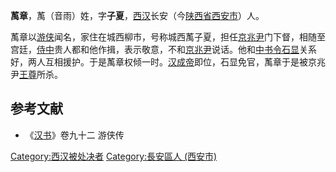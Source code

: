'''萭章'''，萭（音雨）姓，字'''子夏'''，[[西汉|西汉]]长安（今[[陕西省|陕西省]][[西安市|西安市]]）人。

萭章以[[游侠|游侠]]闻名，家住在城西柳市，号称城西萭子夏，担任[[京兆尹|京兆尹]]门下督，相随至宫廷，[[侍中|侍中]]贵人都和他作揖，表示敬意，不和[[京兆尹|京兆尹]]说话。他和[[中书令|中书令]][[石显|石显]]关系好，两人互相援护。于是萭章权倾一时。[[汉成帝|汉成帝]]即位，石显免官，萭章于是被京兆尹[[王尊|王尊]]所杀。

==参考文献==
*《[[汉书|汉书]]》卷九十二 游侠传

{{DEFAULTSORT:Y}}
[[Category:西汉被处决者|Category:西汉被处决者]]
[[Category:長安區人_(西安市)|Category:長安區人 (西安市)]]